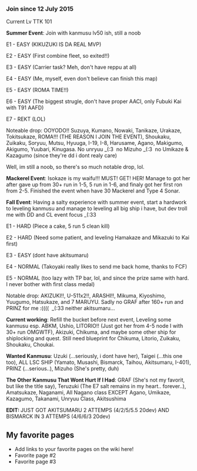 


==='''Join since 12 July 2015'''===
Current Lv TTK 101

'''Summer Event''': Join with kanmusu lv50 ish, still a noob

E1 - EASY (KIKUZUKI IS DA REAL MVP)

E2 - EASY (First combine fleet, so exited!!)

E3 - EASY (Carrier task? Meh, don't have reppu at all)

E4 - EASY (Me, myself, even don't believe can finish this map)

E5 - EASY (ROMA TIME!!)

E6 - EASY (The biggest strugle, don't have proper AACI, only Fubuki Kai with T91 AAFD)

E7 - REKT (LOL)

Noteable drop: OOYODO!! Suzuya, Kumano, Nowaki, Tanikaze, Urakaze, Tokitsukaze, ROMA!!! (THE REASON I JOIN THE EVENT), Shoukaku, Zuikaku, Soryuu, Mutsu, Hyuuga, I-19, I-8, Harusame, Agano, Makigumo, Akigumo, Yuubari, Kinugasa. No unryuu _(:3  no Mizuho _(:3  no Umikaze & Kazagumo (since they're dd i dont realy care)

Well, im still a noob, so there's so much notable drop, lol.

'''Mackerel Event''': Isokaze is my waifu!!! MUST! GET! HER! Manage to got her after gave up from 30+ run in 1-5, 5 run in 1-6, and finaly got her first ron from 2-5. Finished the event when have 30 Mackerel and Type 4 Sonar.

'''Fall Event''': Having a salty experience with summer event, start a hardwork to leveling kanmusu and manage to leveling all big ship i have, but dev troll me with DD and CL event focus _(:33  

E1 - HARD (Piece a cake, 5 run 5 clean kill)

E2 - HARD (Need some patient, and leveling Hamakaze and Mikazuki to Kai first)

E3 - EASY (dont have akitsumaru)

E4 - NORMAL (Takoyaki really likes to send me back home, thanks to FCF)

E5 - NORMAL (too lazy with TP bar, lol, and since the prize same with hard. I never bother with first class medal)

Notable drop: AKIZUKI!!, U-511x2!!, ARASHI!!, Mikuma, Kiyoshimo, Yuugumo, Hatsukaze, and 7 MARUYU. Sadly no GRAF after 160+ run and PRINZ for me :((((  _(:33 neither akitsumaru...

'''Current working''': Refill the bucket before next event, Leveling some kanmusu esp. ABKM, Ushio, LITORIO!! (Just got her from 4-5 node I with 30+ run OMGWTF), Akizuki, Chikuma, and maybe some other ship for shiplocking and quest. Still need blueprint for Chikuma, Litorio, Zuikaku, Shoukaku, Choukai.

'''Wanted Kanmusu''': <span style="font-weight:normal;">Uzuki </span>(...seriously, i dont have her), Taigei (...this one too), ALL LSC SHIP (Yamato, Musashi, Bismarck, Taihou, Akitsumaru, I-401), PRINZ (...serious..), Mizuho (She's pretty, duh)

'''The Other Kanmusu That Wont Hurt If I Had''': GRAF (She's not my favorit, but like the title say), Teruzuki (The E7 salt remains in my heart.. forever..), Amatsukaze, Naganami, All Nagano class EXCEPT Agano, Umikaze, Kazagumo, Takanami, Unryuu Class, Akitsushima

'''EDIT: '''JUST GOT AKITSUMARU 2 ATTEMPS (4/2/5/5.5 20dev) AND BISMARCK IN 3 ATTEMPS (4/6/6/3 20dev)

==My favorite pages==

* Add links to your favorite pages on the wiki here!
* Favorite page #2
* Favorite page #3